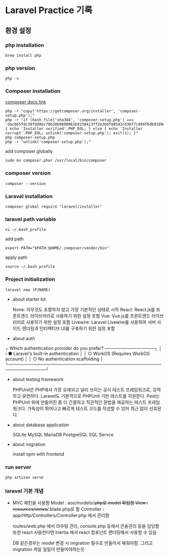 # Laravel Practice 기록

## 환경 설정

### php installation

```
brew install php
```

### php version
``` 
php -v
```


### Composer installation

[composer docs link](https://getcomposer.org/doc/00-intro.md#installation-linux-unix-macos)
```
php -r "copy('https://getcomposer.org/installer', 'composer-setup.php');"
php -r "if (hash_file('sha384', 'composer-setup.php') === 'dac665fdc30fdd8ec78b38b9800061b4150413ff2e3b6f88543c636f7cd84f6db9189d43a81e5503cda447da73c7e5b6') { echo 'Installer verified'.PHP_EOL; } else { echo 'Installer corrupt'.PHP_EOL; unlink('composer-setup.php'); exit(1); }"
php composer-setup.php
php -r "unlink('composer-setup.php');"
```

add composer globally
```
sudo mv composer.phar /usr/local/bin/composer
```

### composer version
```
composer --version
```



### Laravel installation

```
composer global require "laravel/installer"
```

### laravel path variable 
```
vi ~/.bash_profile
```

add path
```
export PATH="$PATH:$HOME/.composer/vendor/bin"
```

apply path 
```
source ~/.bash_profile
```


### Project initialization
```
laravel new (PJNAME)
```

- about starter kit

    None: 아무것도 포함하지 않고 가장 기본적인 상태로 시작
    React: React.js를 프론트엔드 라이브러리로 사용하기 위한 설정 포함
    Vue: Vue.js를 프론트엔드 라이브러리로 사용하기 위한 설정 포함
    Livewire: Laravel Livewire를 사용하여 서버 사이드 렌더링과 인터랙티브 UI를 구축하기 위한 설정 포함

- about auth


 ┌ Which authentication provider do you prefer? ────────────────┐
 │ › ● Laravel's built-in authentication                        │
 │   ○ WorkOS (Requires WorkOS account)                         │
 │   ○ No authentication scaffolding                            │
 └──────────────────────────────────────────────────────────────┘

- about testing framework

    PHPUnit은 PHP에서 가장 오래되고 널리 쓰이는 공식 테스트 프레임워크로, 강력하고 유연하다. Laravel도 기본적으로 PHPUnit 기반 테스트를 지원한다.
    Pest는 PHPUnit 위에 만들어진 좀 더 간결하고 직관적인 문법을 제공하는 테스트 프레임워크다. 가독성이 뛰어나고 빠르게 테스트 코드를 작성할 수 있어 최근 많이 선호된다.

- about database application

    SQLite
    MySQL
    MariaDB
    PostgreSQL
    SQL Servce

- about migration

    install npm with frontend

### run server
```
php artisan serve
```


### laravel 기본 개념

- MVC 패턴을 사용함
    Model : aoo/models/~~.php로 model 확립함
    View : resources/views/~~.blade.php로 함
    Controller : app/Http/Controllers/Controller.php 에서 관리함

    routes/web.php 에서 라우팅 관리, console.php 등에서 콘솔관리 등을 담당함
    또한 react 사용한다면 Inertia 에서 react 컴포넌트 랜더링해서 사용할 수 있음
    
    DB 같은경우는 model 변경 시 migration 필수로 만들어서 해줘야함. 그리고 migration 파일 일일이 만들어야하는듯
